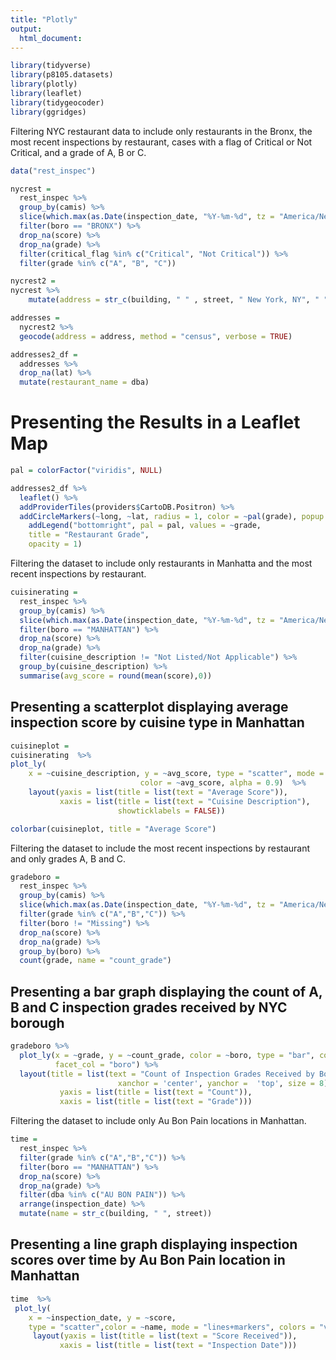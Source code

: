 ```yaml
---
title: "Plotly"
output: 
  html_document:
---
```


```r
library(tidyverse)
library(p8105.datasets)
library(plotly)
library(leaflet)
library(tidygeocoder)
library(ggridges)
```

Filtering NYC restaurant data to include only restaurants in the Bronx, the most recent inspections by restaurant, cases with a flag of Critical or Not Critical, and a grade of A, B or C. 
```r
data("rest_inspec")

nycrest =
  rest_inspec %>%
  group_by(camis) %>%
  slice(which.max(as.Date(inspection_date, "%Y-%m-%d", tz = "America/New_York"))) %>%
  filter(boro == "BRONX") %>%
  drop_na(score) %>%
  drop_na(grade) %>%
  filter(critical_flag %in% c("Critical", "Not Critical")) %>%
  filter(grade %in% c("A", "B", "C"))

nycrest2 =
nycrest %>%
    mutate(address = str_c(building, " " , street, " New York, NY", " ", zipcode))

addresses = 
  nycrest2 %>%
  geocode(address = address, method = "census", verbose = TRUE)

addresses2_df =
  addresses %>%
  drop_na(lat) %>%
  mutate(restaurant_name = dba)
```

# Presenting the Results in a Leaflet Map

```r

pal = colorFactor("viridis", NULL)

addresses2_df %>%
  leaflet() %>%
  addProviderTiles(providers$CartoDB.Positron) %>%
  addCircleMarkers(~long, ~lat, radius = 1, color = ~pal(grade), popup = ~restaurant_name) %>%
    addLegend("bottomright", pal = pal, values = ~grade,
    title = "Restaurant Grade",
    opacity = 1)
```

Filtering the dataset to include only restaurants in Manhatta and the most recent inspections by restaurant.

```r
cuisinerating =
  rest_inspec %>%
  group_by(camis) %>%
  slice(which.max(as.Date(inspection_date, "%Y-%m-%d", tz = "America/New_York"))) %>%
  filter(boro == "MANHATTAN") %>%
  drop_na(score) %>%
  drop_na(grade) %>%
  filter(cuisine_description != "Not Listed/Not Applicable") %>%
  group_by(cuisine_description) %>%
  summarise(avg_score = round(mean(score),0))
```

## Presenting a scatterplot displaying average inspection score by cuisine type in Manhattan

```r
cuisineplot =
cuisinerating  %>%
plot_ly(
    x = ~cuisine_description, y = ~avg_score, type = "scatter", mode = "markers", size = 0.3,
                             color = ~avg_score, alpha = 0.9)  %>%
    layout(yaxis = list(title = list(text = "Average Score")), 
           xaxis = list(title = list(text = "Cuisine Description"), 
                        showticklabels = FALSE))

colorbar(cuisineplot, title = "Average Score") 
```

Filtering the dataset to include the most recent inspections by restaurant and only grades A, B and C. 

```r
gradeboro =
  rest_inspec %>%
  group_by(camis) %>%
  slice(which.max(as.Date(inspection_date, "%Y-%m-%d", tz = "America/New_York"))) %>%
  filter(grade %in% c("A","B","C")) %>%
  filter(boro != "Missing") %>%
  drop_na(score) %>%
  drop_na(grade) %>%
  group_by(boro) %>%
  count(grade, name = "count_grade")
```

## Presenting a bar graph displaying the count of A, B and C inspection grades received by NYC borough

```r
gradeboro %>% 
  plot_ly(x = ~grade, y = ~count_grade, color = ~boro, type = "bar", colors = "viridis",
          facet_col = "boro") %>%
  layout(title = list(text = "Count of Inspection Grades Received by Borough", 
                        xanchor = 'center', yanchor =  'top', size = 8),
           yaxis = list(title = list(text = "Count")), 
           xaxis = list(title = list(text = "Grade")))
```

Filtering the dataset to include only Au Bon Pain locations in Manhattan. 

```r
time =
  rest_inspec %>%
  filter(grade %in% c("A","B","C")) %>%
  filter(boro == "MANHATTAN") %>%
  drop_na(score) %>%
  drop_na(grade) %>%
  filter(dba %in% c("AU BON PAIN")) %>%
  arrange(inspection_date) %>%
  mutate(name = str_c(building, " ", street)) 

```

## Presenting a line graph displaying inspection scores over time by Au Bon Pain location in Manhattan

```r
time  %>%
 plot_ly(
    x = ~inspection_date, y = ~score,
    type = "scatter",color = ~name, mode = "lines+markers", colors = "viridis") %>%
     layout(yaxis = list(title = list(text = "Score Received")), 
           xaxis = list(title = list(text = "Inspection Date")))
```

